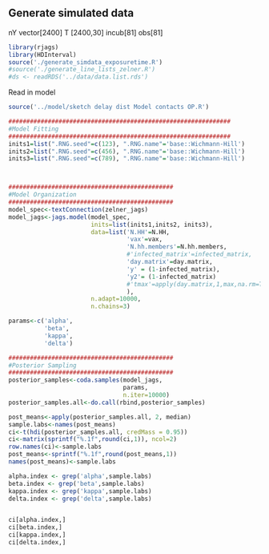 ## Generate simulated data
nY vector[2400]
T [2400,30]
incub[81]
obs[81]

```r
library(rjags)
library(HDInterval)
source('./generate_simdata_exposuretime.R') 
#source('./generate_line_lists_zelner.R') 
#ds <- readRDS('../data/data.list.rds')
```


Read in model
```r
source('../model/sketch delay dist Model contacts OP.R')
```

```r
##############################################################
#Model Fitting
##############################################################
inits1=list(".RNG.seed"=c(123), ".RNG.name"='base::Wichmann-Hill')
inits2=list(".RNG.seed"=c(456), ".RNG.name"='base::Wichmann-Hill')
inits3=list(".RNG.seed"=c(789), ".RNG.name"='base::Wichmann-Hill')



##############################################
#Model Organization
##############################################
model_spec<-textConnection(zelner_jags)
model_jags<-jags.model(model_spec, 
                       inits=list(inits1,inits2, inits3),
                       data=list('N.HH'=N.HH,
                                 'vax'=vax,
                                 'N.hh.members'=N.hh.members,
                                 #'infected_matrix'=infected_matrix,
                                 'day.matrix'=day.matrix,
                                 'y' = (1-infected_matrix),
                                 'y2'= (1-infected_matrix)
                                 #'tmax'=apply(day.matrix,1,max,na.rm=T)
                                 ),
                       n.adapt=10000, 
                       n.chains=3)

```

```r
params<-c('alpha',
          'beta',
          'kappa',
          'delta')

##############################################
#Posterior Sampling
##############################################
posterior_samples<-coda.samples(model_jags, 
                                params, 
                                n.iter=10000)
posterior_samples.all<-do.call(rbind,posterior_samples)

post_means<-apply(posterior_samples.all, 2, median)
sample.labs<-names(post_means)
ci<-t(hdi(posterior_samples.all, credMass = 0.95))
ci<-matrix(sprintf("%.1f",round(ci,1)), ncol=2)
row.names(ci)<-sample.labs
post_means<-sprintf("%.1f",round(post_means,1))
names(post_means)<-sample.labs

alpha.index <- grep('alpha',sample.labs)
beta.index <- grep('beta',sample.labs)
kappa.index <- grep('kappa',sample.labs)
delta.index <- grep('delta',sample.labs)


ci[alpha.index,]
ci[beta.index,]
ci[kappa.index,]
ci[delta.index,]





```




